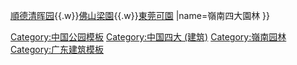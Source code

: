 {{Navbox
|title=[[广东四大名园|嶺南四大園林]]
|bodystyle = width:35em
|state = {{{state<includeonly>|collapsed</includeonly>}}}
|list1=[[番禺区|番禺]][[余荫山房|餘蔭園]]{{.w}}[[顺德区|順德]][[清晖园]]{{.w}}[[佛山市|佛山]][[佛山梁园|梁園]]{{.w}}[[东莞市|東莞]][[东莞可园|可園]]
|name=嶺南四大園林
}}<noinclude>
{{collapsible option}}
[[Category:中国公园模板]]
[[Category:中国四大 (建筑)]]
[[Category:嶺南园林]]
[[Category:广东建筑模板]]
</noinclude>